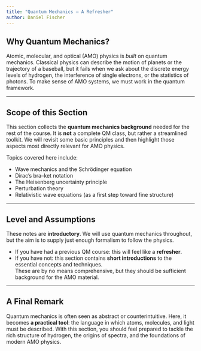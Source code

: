 ```yaml
---
title: "Quantum Mechanics — A Refresher"
author: Daniel Fischer
---
```


## Why Quantum Mechanics?

Atomic, molecular, and optical (AMO) physics is *built* on quantum mechanics. Classical physics can describe the motion of planets or the trajectory of a baseball, but it fails when we ask about the discrete energy levels of hydrogen, the interference of single electrons, or the statistics of photons. To make sense of AMO systems, we must work in the quantum framework.

---

## Scope of this Section

This section collects the **quantum mechanics background** needed for the rest of the course. It is **not** a complete QM class, but rather a streamlined toolkit. We will revisit some basic principles and then highlight those aspects most directly relevant for AMO physics.

Topics covered here include:

- Wave mechanics and the Schrödinger equation  
- Dirac’s bra–ket notation  
- The Heisenberg uncertainty principle  
- Perturbation theory  
- Relativistic wave equations (as a first step toward fine structure)  

---

## Level and Assumptions

These notes are **introductory**. We will use quantum mechanics throughout, but the aim is to supply just enough formalism to follow the physics.  

- If you have had a previous QM course: this will feel like a **refresher**.  
- If you have not: this section contains **short introductions** to the essential concepts and techniques.  
  These are by no means comprehensive, but they should be sufficient background for the AMO material.  

---

## A Final Remark

Quantum mechanics is often seen as abstract or counterintuitive. Here, it becomes **a practical tool**: the language in which atoms, molecules, and light must be described. With this section, you should feel prepared to tackle the rich structure of hydrogen, the origins of spectra, and the foundations of modern AMO physics.

